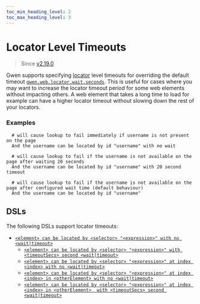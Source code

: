 ```yaml
--- 
toc_min_heading_level: 2
toc_max_heading_level: 3
---
```



# Locator Level Timeouts

> Since [v2.19.0](https://github.com/gwen-interpreter/gwen-web/releases/tag/v2.19.0)

Gwen supports specifying [locator](/docs/dsl#element-locators) level timeouts for overriding the default timeout [`gwen.web.locator.wait.seconds`](/docs/settings#gwen-web-locator-wait-seconds). This is useful for cases where you may want to increase the locator timeout period for some web elements without impacting others. A web element that takes a long time to load for example can have a higher locator timeout  without slowing down the rest of your locators.

### Examples

```gherkin
  # will cause lookup to fail immediately if username is not present on the page
  And the username can be located by id "username" with no wait

  # will cause lookup to fail if the username is not available on the page after waiting 20 seconds
  And the username can be located by id "username" with 20 second timeout

  # will cause lookup to fail if the username is not available on the page after configured wait time (default behaviour)
  And the username can be located by id "username"
```


## DSLs

The following DSLs support locator timeouts:

- [`<element> can be located by <selector> "<expression>" with no <wait|timeout>`](/docs/dsl#element-can-be-located-by-selector-expression-with-no-timeout)
  - [`<element> can be located by <selector> "<expression>" with <timeoutSecs> second <wait|timeout>`](/docs/dsl#element-can-be-located-by-selector-expression-with-timeout)
  - [`<element> can be located by <selector> "<expression>" at index <index> with no <wait|timeout>`](/docs/dsl#element-can-be-located-by-selector-expression-at-index-with-no-timeout)
  - [`<element> can be located by <selector> "<expression>" at index <index> in <otherElement> with no <wait|timeout>`](/docs/dsl#element-can-be-located-by-selector-expression-at-index-in-other-element-with-no-timeout)
  - [`<element> can be located by <selector> "<expression>" at index <index> in <otherElement>  with <timeoutSecs> second <wait|timeout>`](/docs/dsl#element-can-be-located-by-selector-expression-at-index-in-other-element-with-timeout)
